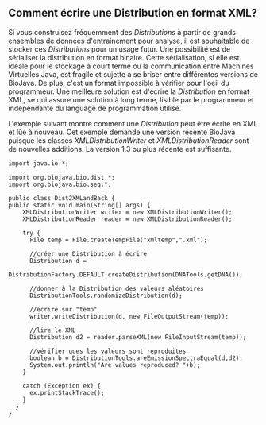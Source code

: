 == Comment écrire une Distribution en format XML? ==

Si vous construisez fréquemment des ''Distributions'' à partir de grands ensembles de données d'entrainement pour analyse, il est souhaitable de stocker ces ''Distributions'' pour un usage futur. Une possibilité est de sérialiser la distribution en format binaire. Cette sérialisation, si elle est idéale pour le stockage à court terme ou la communication entre Machines Virtuelles Java, est fragile et sujette à se briser entre différentes versions de BioJava. De plus, c'est un format impossible à vérifier pour l'oeil du programmeur. Une meilleure solution est d'écrire la ''Distribution'' en format XML, se qui assure une solution à long terme, lisible par le programmeur et indépendante du language de programmation utilisé.

L'exemple suivant montre comment une ''Distribution'' peut être écrite en XML et lûe à nouveau. Cet exemple demande une version récente BioJava puisque les classes ''XMLDistributionWriter'' et ''XMLDistributionReader'' sont de nouvelles additions. La version 1.3  ou plus r&eacute;cente est suffisante.

<pre>
import java.io.*;

import org.biojava.bio.dist.*;
import org.biojava.bio.seq.*;

public class Dist2XMLandBack {
public static void main(String[] args) {    
    XMLDistributionWriter writer = new XMLDistributionWriter();
    XMLDistributionReader reader = new XMLDistributionReader();

    try {
      File temp = File.createTempFile("xmltemp",".xml");

      //créer une Distribution à écrire
      Distribution d =
          DistributionFactory.DEFAULT.createDistribution(DNATools.getDNA());

      //donner à la Distribution des valeurs aléatoires
      DistributionTools.randomizeDistribution(d);

      //écrire sur "temp"
      writer.writeDistribution(d, new FileOutputStream(temp));

      //lire le XML
      Distribution d2 = reader.parseXML(new FileInputStream(temp));

      //vérifier ques les valeurs sont reproduites
      boolean b = DistributionTools.areEmissionSpectraEqual(d,d2);
      System.out.println("Are values reproduced? "+b);
    }

    catch (Exception ex) {
      ex.printStackTrace();
    }
  }
}
</pre>